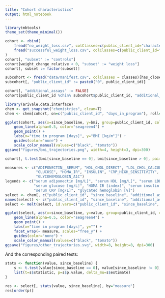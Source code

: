 ```yaml
---
title: "Cohort characteristics"
output: html_notebook
---
```


```r
library(mbtools)
theme_set(theme_minimal())
```

```r
cohort <- rbind(
    fread("no_weight_loss.csv", colClasses=c(public_client_id="character")),
    fread("successful_weight_loss.csv", colClasses=c(public_client_id="character"))
)
cohort[, "subset" := "controls"]
cohort[weight_change_relative < 0, "subset" := "weight loss"]
cohort[, subset := factor(subset)]

subcohort <- fread("data/manifest.csv", colClasses = classes)[has_close_microbiome == T]
subcohort[, "public_client_id" := paste0("0", public_client_id)]

cohort[, "additional_assays" := FALSE]
cohort[public_client_id %chin% subcohort$public_client_id, "additional_assays" := TRUE]
```

```r
library(arivale.data.interface)
chem <- get_snapshot("chemistries", clean=T)
chem <- chem[cohort, on=c("public_client_id", "days_in_program"), roll="nearest"]
```

```r
ggplot(cohort, aes(x=since_baseline, y=bmi, group=public_client_id, color=additional_assays)) +
    geom_line(alpha=0.5, color="seagreen4") +
    geom_point() +
    labs(x="time in program [days]", y="BMI [kg/m²]") +
    guides(color="none") +
    scale_color_manual(values=c("black", "tomato"))
ggsave("figures/bmi_trajectories.png", width=4, height=3, dpi=300)

cohort[, t.test(bmi[since_baseline == 0], bmi[since_baseline > 0], paired=TRUE)]
```

```r
measures <- c("ADIPONECTIN__SERUM", "HDL_CHOL_DIRECT", "LDL_CHOL_CALCULATION", 
              "GLUCOSE", "HOMA_IR", "INSULIN", "CRP_HIGH_SENSITIVITY", 
              "GLYCOHEMOGLOBIN_A1C")
legends <- c("serum adiponectin [mg/L]", "serum HDL [mg/L]", "serum LDL [mg/L]", 
             "serum glucose [mg/L]", "HOMA IR [index]", "serum insulin [mIU/L]", 
             "serum CRP [mg/L]", "glycated hemoglobin [%]")
select <- chem[, c("public_client_id", "since_baseline", "additional_assays", measures), with=F]
names(select) <- c("public_client_id", "since_baseline", "additional_assays", legends)
select <- melt(select, id.vars=c("public_client_id", "since_baseline", "additional_assays"), value.name="value", variable.name="measure")

ggplot(select, aes(x=since_baseline, y=value, group=public_client_id, color=additional_assays)) +
    geom_line(alpha=0.5, color="seagreen4") +
    geom_point() +
    labs(x="time in program [days]", y="") +
    facet_wrap(~ measure, scales="free_y") +
    guides(color="none") +
    scale_color_manual(values=c("black", "tomato")) 
ggsave("figures/other_trajectories.svg", width=8, height=8, dpi=300)
```

And the corresponding paired tests:

```r
stats <- function(value, since_baseline) {
    s <- t.test(value[since_baseline == 0], value[since_baseline != 0], paired=TRUE)
    list(t=s$statistic, p=s$p.value, delta_mu=s$estimate)
}

res <- select[, stats(value, since_baseline), by="measure"]
res[order(p)]
```